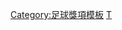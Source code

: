 {{Navbox
|bodyclass=hlist

|name = 2003/04年英超PFA年度最佳陣容
|title = [[2003年至2004年英格蘭超級聯賽|2003/04年度英超]][[PFA年度最佳陣容]]
|titlestyle = background: gold;
|list1 = 
* 門將：[[添·侯活|侯活]] 
* 後衛：[[劳伦·埃塔姆·马耶尔|羅倫]] 
* 後衛：[[索尔·坎贝尔|蘇·金寶]] 
* 後衛：[[約翰·泰利|泰利]] 
* 後衛：[[艾殊利·高爾]] 
* 中場：[[法蘭·林柏特|林柏特]] 
* 中場：[[史提芬·謝拉特|謝拉特]] 
* 中場：[[帕特里克·维埃拉|韋拉]] 
* 中場：[[罗贝尔·皮雷斯|皮里斯]] 
* 前鋒：[[蒂埃里·亨利|亨利]] 
* 前鋒：[[路德·范尼斯特鲁伊|雲尼斯達萊]]}}<noinclude>
[[Category:足球獎項模板]]
[[Category:英格蘭足球超級聯賽模板|T]]

</noinclude>